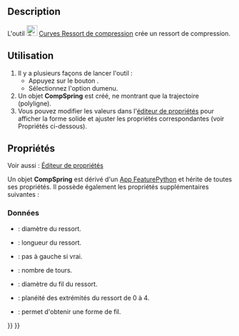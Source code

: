 <languages/>

{{Docnav/fr
|[[Curves_SegmentSurface/fr|Segmenter une surface]]
|[[Curves_ReflectLines/fr|Ligne réfléchie]]
|[[Curves_Workbench/fr|Atelier Curves]]
|IconL=Curves_SegmentSurface.svg
|IconR=Curves_ReflectLines.svg
|IconC=Curves_workbench_icon.svg
}}

{{GuiCommand/fr
|Name=Curves CompressionSpring
|Name/fr=Curves Ressort de compression
|MenuLocation=Curves → Compression Spring
|Workbenches=[[Curves_Workbench/fr|Curves]]
}}

==Description==

L'outil [[Image:Curves_CompressionSpring.svg|24px]] [[Curves_CompressionSpring/fr|Curves Ressort de compression]] crée un ressort de compression.

<span id="Usage"></span>
==Utilisation==

# Il y a plusieurs façons de lancer l'outil :
#* Appuyez sur le bouton {{Button|[[Image:Curves_CompressionSpring.svg|16px]] [[Curves_CompressionSpring/fr|Compression Spring]]}}.
#* Sélectionnez l'option {{MenuCommand|Surfaces → [[Image:Curves_CompressionSpring.svg|16px]] Compression Spring}} dumenu.
# Un objet '''CompSpring''' est créé, ne montrant que la trajectoire (polyligne).
# Vous pouvez modifier les valeurs dans l'[[Property_editor/fr|éditeur de propriétés]] pour afficher la forme solide et ajuster les propriétés correspondantes (voir Propriétés ci-dessous).

<span id="Properties"></span>
==Propriétés==

Voir aussi : [[Property_editor/fr|Éditeur de propriétés]]

Un objet '''CompSpring''' est dérivé d'un [[App_FeaturePython/fr|App FeaturePython]] et hérite de toutes ses propriétés. Il possède également les propriétés supplémentaires suivantes :

<span id="Data"></span>
===Données===

{{TitleProperty|Comp Spring}}

* {{PropertyData|Diameter|Float}} : diamètre du ressort.
* {{PropertyData|Length|Float}} : longueur du ressort.
* {{PropertyData|Reverse Helix|Bool}} : pas à gauche si vrai.
* {{PropertyData|Turns|Integer}} : nombre de tours.
* {{PropertyData|Wire Diameter|Float}} : diamètre du fil du ressort.

{{TitleProperty|Settings}}

* {{PropertyData|Flatness|Integer}} : planéité des extrémités du ressort de 0 à 4.
* {{PropertyData|Wire Output|Bool}} : permet d'obtenir une forme de fil.


{{Docnav/fr
|[[Curves_SegmentSurface/fr|Segmenter une surface]]
|[[Curves_ReflectLines/fr|Ligne réfléchie]]
|[[Curves_Workbench/fr|Atelier Curves]]
|IconL=Curves_SegmentSurface.svg
|IconR=Curves_ReflectLines.svg
|IconC=Curves_workbench_icon.svg
}}

{{Curves Tools navi{{#translation:}}}}
{{Userdocnavi{{#translation:}}}}